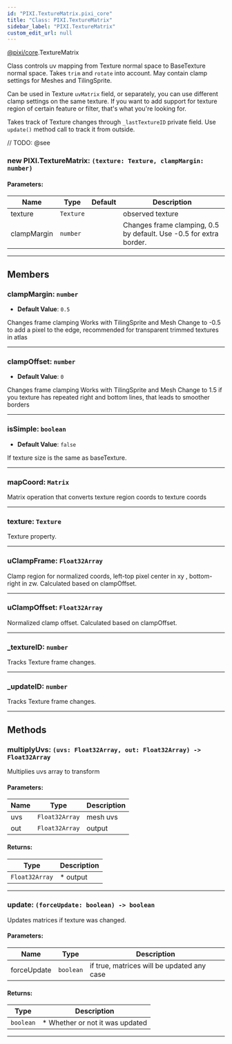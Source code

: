 ```yaml
---
id: "PIXI.TextureMatrix.pixi_core"
title: "Class: PIXI.TextureMatrix"
sidebar_label: "PIXI.TextureMatrix"
custom_edit_url: null
---
```


[@pixi/core](../modules/pixi_core).TextureMatrix

Class controls uv mapping from Texture normal space to BaseTexture normal space.
Takes `trim` and `rotate` into account. May contain clamp settings for Meshes and TilingSprite.

Can be used in Texture `uvMatrix` field, or separately, you can use different clamp settings on the same texture. If you want to add support for texture region of certain feature or filter, that's what you're looking for.

Takes track of Texture changes through `_lastTextureID` private field. Use `update()` method call to track it from outside.



// TODO: @see

        

<article>

### new PIXI.TextureMatrix: <span><code>(texture&#58; Texture, clampMargin&#58; number) </code></span>

#### Parameters:
| Name        | Type                 | Default       | Description                                                        |
| ----------- | -------------------- | ------------- | ------------------------------------------------------------------ |
| texture     | <code>Texture</code> | <code></code> | observed texture                                                   |
| clampMargin | <code>number</code>  | <code></code> | Changes frame clamping, 0.5 by default. Use -0.5 for extra border. |

</article>

---------------------------------------




## Members
<article>

### clampMargin: <span><code>number</code></span>
- **Default Value**: <code>0.5</code>

Changes frame clamping Works with TilingSprite and Mesh Change to -0.5 to add a pixel to the edge, recommended for transparent trimmed textures in atlas

</article>


---------------------------------------

<article>

### clampOffset: <span><code>number</code></span>
- **Default Value**: <code>0</code>

Changes frame clamping Works with TilingSprite and Mesh Change to 1.5 if you texture has repeated right and bottom lines, that leads to smoother borders

</article>


---------------------------------------

<article>

### isSimple: <span><code>boolean</code></span>
- **Default Value**: <code>false</code>

If texture size is the same as baseTexture.

</article>


---------------------------------------

<article>

### mapCoord: <span><code>Matrix</code></span>
Matrix operation that converts texture region coords to texture coords

</article>


---------------------------------------

<article>

### texture: <span><code>Texture</code></span>
Texture property.

</article>


---------------------------------------

<article>

### uClampFrame: <span><code>Float32Array</code></span>
Clamp region for normalized coords, left-top pixel center in xy , bottom-right in zw. Calculated based on clampOffset.

</article>


---------------------------------------

<article>

### uClampOffset: <span><code>Float32Array</code></span>
Normalized clamp offset. Calculated based on clampOffset.

</article>


---------------------------------------

<article>

### _textureID: <span><code>number</code></span>
Tracks Texture frame changes.

</article>


---------------------------------------

<article>

### _updateID: <span><code>number</code></span>
Tracks Texture frame changes.

</article>


---------------------------------------


## Methods
<article>

### multiplyUvs: <span><code>(uvs&#58; Float32Array, out&#58; Float32Array) -&#62; Float32Array</code></span>
Multiplies uvs array to transform

#### Parameters:
| Name | Type                      | Description |
| ---- | ------------------------- | ----------- |
| uvs  | <code>Float32Array</code> | mesh uvs    |
| out  | <code>Float32Array</code> | output      |
#### Returns:
| Type                      | Description |
| ------------------------- | ----------- |
| <code>Float32Array</code> | * output    |
</article>


---------------------------------------

<article>

### update: <span><code>(forceUpdate&#58; boolean) -&#62; boolean</code></span>
Updates matrices if texture was changed.

#### Parameters:
| Name        | Type                 | Description                                |
| ----------- | -------------------- | ------------------------------------------ |
| forceUpdate | <code>boolean</code> | if true, matrices will be updated any case |
#### Returns:
| Type                 | Description                     |
| -------------------- | ------------------------------- |
| <code>boolean</code> | * Whether or not it was updated |
</article>


---------------------------------------


    